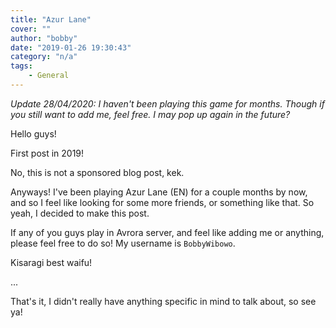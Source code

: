 ```yaml
---
title: "Azur Lane"
cover: ""
author: "bobby"
date: "2019-01-26 19:30:43"
category: "n/a"
tags:
    - General
---
```


*Update 28/04/2020: I haven't been playing this game for months. Though if you still want to add me, feel free. I may pop up again in the future?*

Hello guys!

First post in 2019!

No, this is not a sponsored blog post, kek.

Anyways! I've been playing Azur Lane (EN) for a couple months by now, and so I feel like looking for some more friends, or something like that. So yeah, I decided to make this post.

If any of you guys play in Avrora server, and feel like adding me or anything, please feel free to do so! My username is `BobbyWibowo`.

Kisaragi best waifu!

...

That's it, I didn't really have anything specific in mind to talk about, so see ya!
